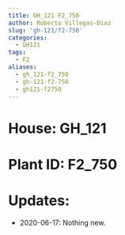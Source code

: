 ```yaml
---
title: GH_121 F2_750
author: Roberto Villegas-Diaz
slug: 'gh-121/f2-750'
categories:
  - GH121
tags:
  - F2
aliases:
  - gh_121-f2_750
  - gh-121-f2-750
  - gh121-f2750
---
```


# **House**: GH_121
# **Plant ID**: F2_750
# **Updates**: 
 - 2020-06-17: Nothing new.
